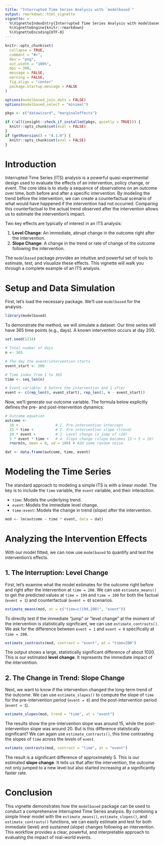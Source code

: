 ```yaml
---
title: "Interrupted Time Series Analysis with `modelbased`"
output: rmarkdown::html_vignette
vignette: >
  %\VignetteIndexEntry{Interrupted Time Series Analysis with modelbased}
  %\VignetteEngine{knitr::rmarkdown}
  %\VignetteEncoding{UTF-8}
---
```


```r
knitr::opts_chunk$set(
  collapse = TRUE,
  comment = "#>",
  dev = "png",
  out.width = "100%",
  dpi = 300,
  message = FALSE,
  warning = FALSE,
  fig.align = "center"
  package.startup.message = FALSE
)

options(modelbased_join_dots = FALSE)
options(modelbased_select = "minimal")

pkgs <- c("datawizard", "marginaleffects")

if (!all(insight::check_if_installed(pkgs, quietly = TRUE))) {
  knitr::opts_chunk$set(eval = FALSE)
}
if (getRversion() < "4.1.0") {
  knitr::opts_chunk$set(eval = FALSE)
}

```

# Introduction

Interrupted Time Series (ITS) analysis is a powerful quasi-experimental design used to evaluate the effects of an intervention, policy change, or event. The core idea is to study a sequence of observations on an outcome over time, both before and after a specific intervention. By modeling the trend before the intervention, we can create a counterfactual scenario of what would have happened if the intervention had not occurred. Comparing this counterfactual to the actual trend observed after the intervention allows us to estimate the intervention's impact.

Two key effects are typically of interest in an ITS analysis:

1.  **Level Change**: An immediate, abrupt change in the outcome right after the intervention.
2.  **Slope Change**: A change in the trend or rate of change of the outcome following the intervention.

The `modelbased` package provides an intuitive and powerful set of tools to estimate, test, and visualize these effects. This vignette will walk you through a complete example of an ITS analysis.


# Setup and Data Simulation

First, let's load the necessary package. We'll use `modelbased` for the analysis.

```r
library(modelbased)
```

To demonstrate the method, we will simulate a dataset. Our time series will have 365 time points (e.g., days). A known intervention occurs at day 200.

```r
set.seed(1234)

# Total number of days
n <- 365

# The day the event/intervention starts
event_start <- 200

# Time index from 1 to 365
time <- seq_len(n)

# Event variable: 0 before the intervention and 1 after
event <- c(rep_len(0, event_start), rep_len(1, n - event_start))
```

Now, we'll generate our outcome variable. The formula below explicitly defines the pre- and post-intervention dynamics:

```r
# Outcome equation
outcome <-
  10 +                 # 1. Pre-intervention intercept
  15 * time +          # 2. Pre-intervention slope (trend)
  20 * event +         # 3. Level change (a jump of +20)
  5 * event * time +   # 4. Slope change (slope becomes 15 + 5 = 20)
  rnorm(n, mean = 0, sd = 100) # Add some random noise

dat <- data.frame(outcome, time, event)
```

# Modeling the Time Series

The standard approach to modeling a simple ITS is with a linear model. The key is to include the `time` variable, the `event` variable, and their interaction.

- `time`: Models the underlying trend.
- `event`: Models the immediate level change.
- `time:event`: Models the change in trend (slope) after the intervention.

```r
mod <- lm(outcome ~ time * event, data = dat)
```

# Analyzing the Intervention Effects

With our model fitted, we can now use `modelbased` to quantify and test the intervention's effects.

## 1. The Interruption: Level Change

First, let's examine what the model estimates for the outcome right before and right after the intervention at `time = 200`. We can use `estimate_means()` to get the predicted values at `time = 199` and `time = 200` for both the factual (`event = 1`) and counterfactual (`event = 0`) scenarios.

```r
estimate_means(mod, at = c("time=c(199,200)", "event"))
```

To directly test if the immediate "jump" or "level change" at the moment of the intervention is statistically significant, we can use `estimate_contrasts()`. We ask for the difference between `event = 1` and `event = 0` specifically at `time = 200`.

```r
estimate_contrasts(mod, contrast = "event", at = "time=200")
```

The output shows a large, statistically significant difference of about 1020. This is our estimated **level change**. It represents the immediate impact of the intervention.

## 2. The Change in Trend: Slope Change

Next, we want to know if the intervention changed the long-term trend of the outcome. We can use `estimate_slopes()` to compute the slope of `time` for the pre-intervention period (`event = 0`) and the post-intervention period (`event = 1`).

```r
estimate_slopes(mod, trend = "time", at = "event")
```

The results show the pre-intervention slope was around 15, while the post-intervention slope was around 20. But is this difference statistically significant? We can again use `estimate_contrasts()`, this time contrasting the slopes of `time` across the levels of `event`.

```r
estimate_contrasts(mod, contrast = "time", at = "event")
```

The result is a significant difference of approximately 5. This is our estimated **slope change**. It tells us that after the intervention, the outcome not only jumped to a new level but also started increasing at a significantly faster rate.

# Conclusion

This vignette demonstrates how the `modelbased` package can be used to conduct a comprehensive Interrupted Time Series analysis. By combining a simple linear model with the `estimate_means()`, `estimate_slopes()`, and `estimate_contrasts()` functions, we can easily estimate and test for both immediate (level) and sustained (slope) changes following an intervention. This workflow provides a clear, powerful, and interpretable approach to evaluating the impact of real-world events.
